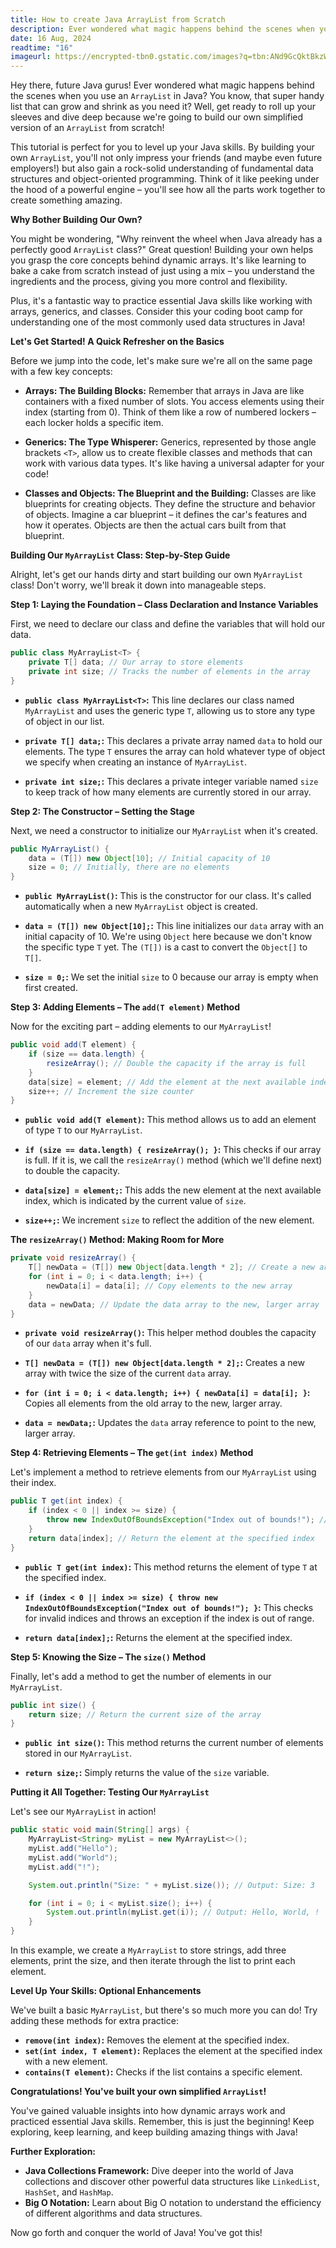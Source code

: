 ```yaml
---
title: How to create Java ArrayList from Scratch
description: Ever wondered what magic happens behind the scenes when you use an ArrayList in Java?  You know, that super handy list that can grow and shrink as you need it? Well, get ready to roll up your sleeves and dive deep because we're going to build our own simplified version of an ArrayList from scratch!
date: 16 Aug, 2024
readtime: "16"
imageurl: https://encrypted-tbn0.gstatic.com/images?q=tbn:ANd9GcQktBkzWwd96W3ittXsEFxWkY4M8axtu1rlHA&s
---
```


Hey there, future Java gurus! Ever wondered what magic happens behind the scenes when you use an `ArrayList` in Java?  You know, that super handy list that can grow and shrink as you need it? Well, get ready to roll up your sleeves and dive deep because we're going to build our own simplified version of an `ArrayList` from scratch!

This tutorial is perfect for you to level up your Java skills. By building your own `ArrayList`, you'll not only impress your friends (and maybe even future employers!) but also gain a rock-solid understanding of fundamental data structures and object-oriented programming.  Think of it like peeking under the hood of a powerful engine – you'll see how all the parts work together to create something amazing.

**Why Bother Building Our Own?**

You might be wondering, "Why reinvent the wheel when Java already has a perfectly good `ArrayList` class?"  Great question! Building your own helps you grasp the core concepts behind dynamic arrays. It's like learning to bake a cake from scratch instead of just using a mix – you understand the ingredients and the process, giving you more control and flexibility.

Plus, it's a fantastic way to practice essential Java skills like working with arrays, generics, and classes.  Consider this your coding boot camp for understanding one of the most commonly used data structures in Java!

**Let's Get Started! A Quick Refresher on the Basics**

Before we jump into the code, let's make sure we're all on the same page with a few key concepts:

* **Arrays: The Building Blocks:**  Remember that arrays in Java are like containers with a fixed number of slots.  You access elements using their index (starting from 0). Think of them like a row of numbered lockers – each locker holds a specific item.

* **Generics: The Type Whisperer:**  Generics, represented by those angle brackets `<T>`, allow us to create flexible classes and methods that can work with various data types. It's like having a universal adapter for your code!

* **Classes and Objects: The Blueprint and the Building:**  Classes are like blueprints for creating objects.  They define the structure and behavior of objects. Imagine a car blueprint – it defines the car's features and how it operates. Objects are then the actual cars built from that blueprint.

**Building Our `MyArrayList` Class: Step-by-Step Guide**

Alright, let's get our hands dirty and start building our own `MyArrayList` class!  Don't worry, we'll break it down into manageable steps.

**Step 1: Laying the Foundation – Class Declaration and Instance Variables**

First, we need to declare our class and define the variables that will hold our data.

```java
public class MyArrayList<T> {
    private T[] data; // Our array to store elements
    private int size; // Tracks the number of elements in the array
}
```

* **`public class MyArrayList<T>`:** This line declares our class named `MyArrayList` and uses the generic type `T`, allowing us to store any type of object in our list.

* **`private T[] data;`:** This declares a private array named `data` to hold our elements. The type `T` ensures the array can hold whatever type of object we specify when creating an instance of `MyArrayList`.

* **`private int size;`:** This declares a private integer variable named `size` to keep track of how many elements are currently stored in our array.

**Step 2: The Constructor – Setting the Stage**

Next, we need a constructor to initialize our `MyArrayList` when it's created.

```java
public MyArrayList() {
    data = (T[]) new Object[10]; // Initial capacity of 10
    size = 0; // Initially, there are no elements
}
```

* **`public MyArrayList()`:** This is the constructor for our class. It's called automatically when a new `MyArrayList` object is created.

* **`data = (T[]) new Object[10];`:** This line initializes our `data` array with an initial capacity of 10.  We're using `Object` here because we don't know the specific type `T` yet. The `(T[])` is a cast to convert the `Object[]` to `T[]`.

* **`size = 0;`:**  We set the initial `size` to 0 because our array is empty when first created.

**Step 3:  Adding Elements – The `add(T element)` Method**

Now for the exciting part – adding elements to our `MyArrayList`!

```java
public void add(T element) {
    if (size == data.length) {
        resizeArray(); // Double the capacity if the array is full
    }
    data[size] = element; // Add the element at the next available index
    size++; // Increment the size counter
}
```

* **`public void add(T element)`:** This method allows us to add an element of type `T` to our `MyArrayList`.

* **`if (size == data.length) { resizeArray(); }`:**  This checks if our array is full. If it is, we call the `resizeArray()` method (which we'll define next) to double the capacity.

* **`data[size] = element;`:** This adds the new element at the next available index, which is indicated by the current value of `size`.

* **`size++;`:**  We increment `size` to reflect the addition of the new element.

**The `resizeArray()` Method: Making Room for More**

```java
private void resizeArray() {
    T[] newData = (T[]) new Object[data.length * 2]; // Create a new array with double the capacity
    for (int i = 0; i < data.length; i++) {
        newData[i] = data[i]; // Copy elements to the new array
    }
    data = newData; // Update the data array to the new, larger array
}
```

* **`private void resizeArray()`:** This helper method doubles the capacity of our `data` array when it's full.

* **`T[] newData = (T[]) new Object[data.length * 2];`:**  Creates a new array with twice the size of the current `data` array.

* **`for (int i = 0; i < data.length; i++) { newData[i] = data[i]; }`:** Copies all elements from the old array to the new, larger array.

* **`data = newData;`:** Updates the `data` array reference to point to the new, larger array.

**Step 4: Retrieving Elements – The `get(int index)` Method**

Let's implement a method to retrieve elements from our `MyArrayList` using their index.

```java
public T get(int index) {
    if (index < 0 || index >= size) {
        throw new IndexOutOfBoundsException("Index out of bounds!"); // Handle invalid indices
    }
    return data[index]; // Return the element at the specified index
}
```

* **`public T get(int index)`:** This method returns the element of type `T` at the specified index.

* **`if (index < 0 || index >= size) { throw new IndexOutOfBoundsException("Index out of bounds!"); }`:**  This checks for invalid indices and throws an exception if the index is out of range.

* **`return data[index];`:** Returns the element at the specified index.

**Step 5: Knowing the Size – The `size()` Method**

Finally, let's add a method to get the number of elements in our `MyArrayList`.

```java
public int size() {
    return size; // Return the current size of the array
}
```

* **`public int size()`:** This method returns the current number of elements stored in our `MyArrayList`.

* **`return size;`:** Simply returns the value of the `size` variable.

**Putting it All Together:  Testing Our `MyArrayList`**

Let's see our `MyArrayList` in action!

```java
public static void main(String[] args) {
    MyArrayList<String> myList = new MyArrayList<>();
    myList.add("Hello");
    myList.add("World");
    myList.add("!");

    System.out.println("Size: " + myList.size()); // Output: Size: 3

    for (int i = 0; i < myList.size(); i++) {
        System.out.println(myList.get(i)); // Output: Hello, World, !
    }
}
```

In this example, we create a `MyArrayList` to store strings, add three elements, print the size, and then iterate through the list to print each element.

**Level Up Your Skills: Optional Enhancements**

We've built a basic `MyArrayList`, but there's so much more you can do!  Try adding these methods for extra practice:

* **`remove(int index)`:**  Removes the element at the specified index.
* **`set(int index, T element)`:**  Replaces the element at the specified index with a new element.
* **`contains(T element)`:**  Checks if the list contains a specific element.

**Congratulations! You've built your own simplified `ArrayList`!**

You've gained valuable insights into how dynamic arrays work and practiced essential Java skills.  Remember, this is just the beginning! Keep exploring, keep learning, and keep building amazing things with Java!

**Further Exploration:**

* **Java Collections Framework:** Dive deeper into the world of Java collections and discover other powerful data structures like `LinkedList`, `HashSet`, and `HashMap`.
* **Big O Notation:** Learn about Big O notation to understand the efficiency of different algorithms and data structures.

Now go forth and conquer the world of Java!  You've got this!